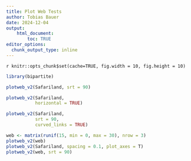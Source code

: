 ```yaml
---
title: Plot Web Tests
author: Tobias Bauer
date: 2024-12-04
output: 
    html_document:
        toc: TRUE
editor_options: 
  chunk_output_type: inline
---
```


`r knitr::opts_chunk$set(cache=TRUE, fig.width = 10, fig.height = 10)`

```r
library(bipartite)
```

```r
plotweb_v2(Safariland, srt = 90)
```

```r
plotweb_v2(Safariland,
           horizontal = TRUE)
```

```r
plotweb_v2(Safariland,
           srt = 90,
           curved_links = TRUE)
```

```r
web <- matrix(runif(15, min = 0, max = 30), nrow = 3)
plotweb_v2(web)
plotweb_v2(Safariland, spacing = 0.1, plot_axes = T)
plotweb_v2(web, srt = 90)
```